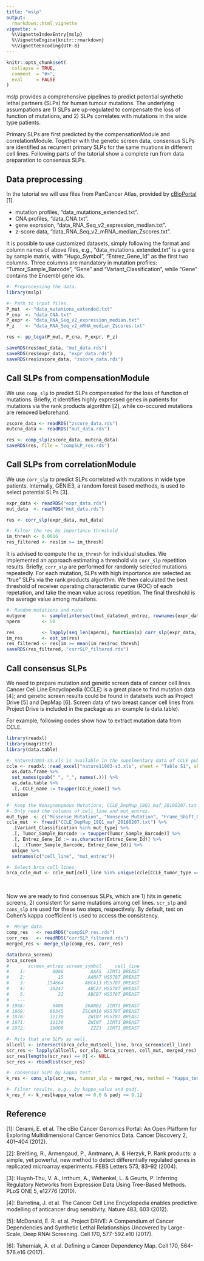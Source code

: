 ```yaml
---
title: "mslp"
output:
  rmarkdown::html_vignette
vignette: >
  %\VignetteIndexEntry{mslp}
  %\VignetteEngine{knitr::rmarkdown}
  %\VignetteEncoding{UTF-8}
---
```


```r
knitr::opts_chunk$set(
  collapse = TRUE,
  comment  = "#>",
  eval     = FALSE
)
```

mslp provides a comprehensive pipelines to predict potential synthetic lethal partners (SLPs) for human tumour mutations.
The underlying assumpations are 1) SLPs are up-regulated to compensate the loss of function of mutations,
and 2) SLPs correlates with mutations in the wide type patients.

Primary SLPs are first predicted by the compensationModule and correlationModule. Together with the genetic screen data,
consensus SLPs are identified as recurrent primary SLPs for the same muations in different cell lines.
Following parts of the tutorial show a complete run from data preparation to consensus SLPs.

## Data preprocessing
In the tutorial we will use files from PanCancer Atlas, provided by [cBioPortal](https://www.cbioportal.org/) [1].

- mutation profiles, "data_mutations_extended.txt".
- CNA profiles, "data_CNA.txt".
- gene exprssion, "data_RNA_Seq_v2_expression_median.txt".
- z-score data, "data_RNA_Seq_v2_mRNA_median_Zscores.txt".


It is possible to use customized datasets, simply following the
format and column names of above files, e.g., "data_mutations_extended.txt" is a gene by sample matrix, with "Hugo_Symbol", "Entrez_Gene_Id" as
the first two columns. Three columns are mandatory in mutation profiles: "Tumor_Sample_Barcode", "Gene" and "Variant_Classification",
while "Gene" contains the Ensembl gene ids.

```r
#- Preprocessing the data.
library(mslp)

#- Path to input files.
P_mut  <- "data_mutations_extended.txt"
P_cna  <- "data_CNA.txt"
P_expr <- "data_RNA_Seq_v2_expression_median.txt"
P_z    <- "data_RNA_Seq_v2_mRNA_median_Zscores.txt"

res <- pp_tcga(P_mut, P_cna, P_expr, P_z)

saveRDS(res$mut_data, "mut_data.rds")
saveRDS(res$expr_data, "expr_data.rds")
saveRDS(res$zscore_data, "zscore_data.rds")
```

## Call SLPs from compensationModule
We use `comp_slp` to predict SLPs compensated for the loss of function of mutations. Briefly, it identifies highly expressed genes in patients for mutations via the rank products algorithm [2], while co-occured mutations are removed beforehand.

```r
zscore_data <- readRDS("zscore_data.rds")
mutcna_data <- readRDS("mut_data.rds")

res <- comp_slp(zscore_data, mutcna_data)
saveRDS(res, file = "compSLP_res.rds")
```

## Call SLPs from correlationModule
We use `corr_slp` to predict SLPs correlated with mutations in wide type patients. Internally, GENIE3, a random forest based methods, is used to select potential SLPs [3].

```r
expr_data <- readRDS("expr_data.rds")
mut_data  <- readRDS("mut_data.rds")

res <- corr_slp(expr_data, mut_data)

#- Filter the res by importance threshold
im_thresh <- 0.0016
res_filtered <- res[im >= im_thresh]
```

It is advised to compute the `im_thresh` for individual studies. We implemented an approach estimating a threshold via  `corr_slp` repetition results.
Briefly, `corr_slp` are performed for randomly selected mutations repeatedly. For each mutation,
SLPs with high importance are selected as "true" SLPs via the rank products algorithm.
We then calculated the best threshold of receiver operating characteristic curve  (ROC) of each repetation,
and take the mean value across repetition. The final threshold is the average value among mutations.

```r
#- Random mutations and runs
mutgene      <- sample(intersect(mut_data$mut_entrez, rownames(expr_data)), 100)
nperm        <- 50

res          <- lapply(seq_len(nperm), function(x) corr_slp(expr_data, mut_data, mutgene = mutgene))
im_res       <- est_im(res)
res_filtered <- res[im >= mean(im_res$roc_thresh]
saveRDS(res_filtered, "corrSLP_filtered.rds")
```

## Call consensus SLPs
We need to prepare mutation and genetic screen data of cancer cell lines.
Cancer Cell Line Encyclopedia (CCLE) is a great place to find mutation data [4]; and genetic screen results could
be found in datatsets such as Project Drive [5] and DepMap [6].
Screen data of two breast cancer cell lines from Project Drive is included in the package as an example (a data.table).

For example, following codes show how to extract mutation data from CCLE.
```r
library(readxl)
library(magrittr)
library(data.table)

#- nature11003-s3.xls is available in the supplmentary data of CCLE publication.
ccle <- readxl::read_excel("nature11003-s3.xls", sheet = "Table S1", skip = 2) %>%
  as.data.frame %>%
  set_names(gsub(" ", "_", names(.))) %>%
  as.data.table %>%
  .[, CCLE_name := toupper(CCLE_name)] %>%
  unique

#- Keep the Nonsynonymous Mutations, CCLE_DepMap_18Q1_maf_20180207.txt could be downloaded in the CCLE website.
#- Only need the columns of cell_line and mut_entrez.
mut_type  <- c("Missense_Mutation", "Nonsense_Mutation", "Frame_Shift_Del", "Frame_Shift_Ins", "In_Frame_Del", "In_Frame_Ins", "Nonstop_Mutation")
ccle_mut  <- fread("CCLE_DepMap_18Q1_maf_20180207.txt") %>%
  .[Variant_Classification %in% mut_type] %>%
  .[, Tumor_Sample_Barcode := toupper(Tumor_Sample_Barcode)] %>%
  .[, Entrez_Gene_Id := as.character(Entrez_Gene_Id)] %>%
  .[, .(Tumor_Sample_Barcode, Entrez_Gene_Id)] %>%
  unique %>%
  setnames(c("cell_line", "mut_entrez"))

#- Select brca cell lines
brca_ccle_mut <- ccle_mut[cell_line %in% unique(ccle[CCLE_tumor_type == "breast"])]
```

<br />

Now we are ready to find consensus SLPs, which are 1) hits in genetic screens, 2) consistent for same mutations among cell lines.
`scr_slp` and `cons_slp` are used for these two steps, respectively. By default, test on Cohen's kappa coefficient is used to access the consistency.

```r
#- Merge data.
comp_res   <- readRDS("compSLP_res.rds")
corr_res   <- readRDS("corrSLP_filtered.rds")
merged_res <- merge_slp(comp_res, corr_res)

data(brca_screen)
brca_screen
#       screen_entrez screen_symbol     cell_line
#    1:          8086          AAAS  JIMT1_BREAST
#    2:            15         AANAT HS578T_BREAST
#    3:        154664        ABCA13 HS578T_BREAST
#    4:         10347         ABCA7 HS578T_BREAST
#    5:            22         ABCB7 HS578T_BREAST
#   ---
# 1868:          9406        ZRANB2  JIMT1_BREAST
# 1869:         80345       ZSCAN16 HS578T_BREAST
# 1870:         11130         ZWINT HS578T_BREAST
# 1871:         11130         ZWINT  JIMT1_BREAST
# 1872:         26009          ZZZ3  JIMT1_BREAST

#- Hits that are SLPs as well.
allcell <- intersect(brca_ccle_mut$cell_line, brca_screen$cell_line)
scr_res <- lapply(allcell, scr_slp, brca_screen, cell_mut, merged_res)
scr_res[lengths(scr_res) == 0] <- NULL
scr_res <- rbindlist(scr_res)

#- consensus SLPs by kappa test.
k_res <- cons_slp(scr_res, tumour_slp = merged_res, method = "Kappa_test")

#- Filter results, e.g., by kappa_value and padj.
k_res_f <- k_res[kappa_value >= 0.6 & padj <= 0.1]
```

## Reference
[1]: Cerami, E. et al. The cBio Cancer Genomics Portal: An Open Platform for Exploring Multidimensional Cancer Genomics Data. Cancer Discovery 2, 401–404 (2012).

[2]: Breitling, R., Armengaud, P., Amtmann, A. & Herzyk, P. Rank products: a simple, yet powerful, new method to detect differentially regulated genes in replicated microarray experiments. FEBS Letters 573, 83–92 (2004).

[3]: Huynh-Thu, V. A., Irrthum, A., Wehenkel, L. & Geurts, P. Inferring Regulatory Networks from Expression Data Using Tree-Based Methods. PLoS ONE 5, e12776 (2010).

[4]: Barretina, J. et al. The Cancer Cell Line Encyclopedia enables predictive modelling of anticancer drug sensitivity. Nature 483, 603 (2012).

[5]: McDonald, E. R. et al. Project DRIVE: A Compendium of Cancer Dependencies and Synthetic Lethal Relationships Uncovered by Large-Scale, Deep RNAi Screening. Cell 170, 577-592.e10 (2017).

[6]: Tsherniak, A. et al. Defining a Cancer Dependency Map. Cell 170, 564-576.e16 (2017).

